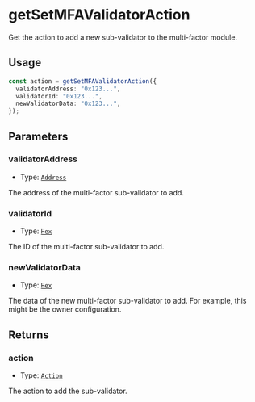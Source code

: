 # getSetMFAValidatorAction

Get the action to add a new sub-validator to the multi-factor module.

## Usage

```typescript copy
const action = getSetMFAValidatorAction({
  validatorAddress: "0x123...",
  validatorId: "0x123...",
  newValidatorData: "0x123...",
});
```

## Parameters

### validatorAddress

- Type: [`Address`](https://viem.sh/docs/glossary/types#address)

The address of the multi-factor sub-validator to add.

### validatorId

- Type: [`Hex`](https://viem.sh/docs/glossary/types#hex)

The ID of the multi-factor sub-validator to add.

### newValidatorData

- Type: [`Hex`](https://viem.sh/docs/glossary/types#hex)

The data of the new multi-factor sub-validator to add. For example, this might be the owner configuration.

## Returns

### action

- Type: [`Action`](https://viem.sh/docs/glossary/types#action)

The action to add the sub-validator.
